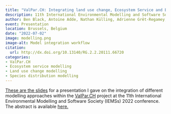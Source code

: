 ```yaml
---
title: "ValPar.CH: Integrating land use change, Ecosystem Service and Biodiversity modelling to simulate pathways for a functioning Ecological Infrastructure for Switzerland."
description: 11th International Environmental Modelling and Software Society conference.
author: Ben Black, Antoine Adde, Nathan Külling, Adrienne Grêt-Regamey, Antoine Guisan, Anthony Lehmann
event: Presentation
location: Brussels, Belgium
date: "2022-07-02"
image: modelling.png
image-alt: Model integration workflow
citation:
  url: http://dx.doi.org/10.13140/RG.2.2.20111.66720
categories:
- ValPar.CH
- Ecosystem service modelling
- Land use change modelling
- Species distribution modelling
---
```


[These are the slides](iEMSs_ValPar_pres.pdf) for a presentation I gave on the integration of different modelling approaches within the [ValPar.CH](https://valpar.ch/index_en.php?page=home_en) project at the 11th International Environmental Modelling and Software Society (IEMSs) 2022 conference. The abstract is available [here.](http://dx.doi.org/10.13140/RG.2.2.20111.66720)
